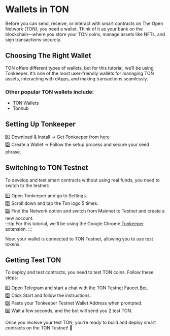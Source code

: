 # Wallets in TON
Before you can send, receive, or interact with smart contracts on The Open Network (TON), you need a wallet. Think of it as your bank on the blockchain—where you store your TON coins, manage assets like NFTs, and sign transactions securely.

## Choosing The Right Wallet
TON offers different types of wallets, but for this tutorial, we’ll be using Tonkeeper. It’s one of the most user-friendly wallets for managing TON assets, interacting with dApps, and making transactions seamlessly.

### Other popular TON wallets include:
- TON Wallets 
- Tonhub

## Setting Up Tonkeeper
1️⃣ Download & Install → Get Tonkeeper from [here](https://tonkeeper.com/) <br/>
2️⃣ Create a Wallet → Follow the setup process and secure your seed phrase. <br/>

## Switching to TON Testnet
To develop and test smart contracts without using real funds, you need to switch to the testnet:

1️⃣ Open Tonkeeper and go to Settings. <br/>
2️⃣ Scroll down and tap the Ton logo 5 times. <br/>
3️⃣ Find the Network option and switch from Mainnet to Testnet and create a new account. <br/>
:::tip
For this tutorial, we'll be using the Google Chrome [Tonkeeper](https://chromewebstore.google.com/detail/tonkeeper-%E2%80%94-wallet-for-to/omaabbefbmiijedngplfjmnooppbclkk) extension.
:::

Now, your wallet is connected to TON Testnet, allowing you to use test tokens.

## Getting Test TON
To deploy and test contracts, you need to test TON coins. Follow these steps:

1️⃣ Open Telegram and start a chat with the TON Testnet Faucet [Bot](https://t.me/testgiver_ton_bot). <br/>
2️⃣ Click Start and follow the instructions. <br/>
3️⃣ Paste your Tonkeeper Testnet Wallet Address when prompted. <br/>
4️⃣ Wait a few seconds, and the bot will send you 2 test TON. <br/>

Once you receive your test TON, you're ready to build and deploy smart contracts on the TON Testnet! 🚀







